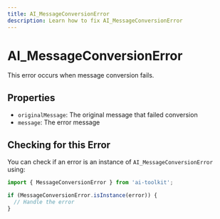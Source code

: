 ```yaml
---
title: AI_MessageConversionError
description: Learn how to fix AI_MessageConversionError
---
```


# AI_MessageConversionError

This error occurs when message conversion fails.

## Properties

- `originalMessage`: The original message that failed conversion
- `message`: The error message

## Checking for this Error

You can check if an error is an instance of `AI_MessageConversionError` using:

```typescript
import { MessageConversionError } from 'ai-toolkit';

if (MessageConversionError.isInstance(error)) {
  // Handle the error
}
```
